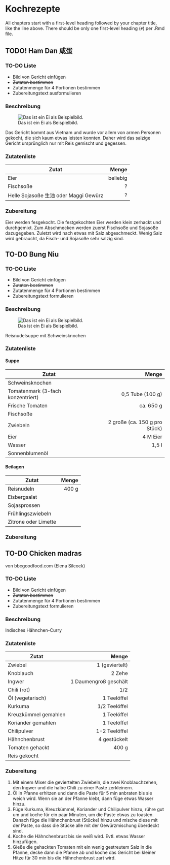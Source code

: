 # Kochrezepte

All chapters start with a first-level heading followed by your chapter title, like the line above. There should be only one first-level heading (`#`) per .Rmd file.




## TODO! Ham Dan 咸蛋

### TO-DO Liste

- Bild von Gericht einfügen
-  ~~Zutaten bestimmen~~
- Zutatenmenge für 4 Portionen bestimmen
- Zubereitungstext ausformulieren 



### Beschreibung {-}

![Das ist ein Ei als Beispielbild.](img/example-egg.jpg)

Das Gericht kommt aus Vietnam und wurde vor allem von armen Personen gekocht, die sich kaum etwas leisten konnten. Daher wird das salzige Gericht ursprünglich nur mit Reis gemischt und gegessen.

### Zutatenliste {-}

Zutat | Menge 
---|---:
Eier | beliebig
Fischsoße | ?
Helle Sojasoße 生油 oder Maggi Gewürz | ?

### Zubereitung {-}

Eier werden fesgekocht. Die festgekochten Eier werden klein zerhackt und durchgemixt. Zum Abschmecken werden zuerst Fischsoße und Sojasoße dazugegeben. Zuletzt wird nach etwas mit Salz abgeschmeckt. Wenig Salz wird gebraucht, da Fisch- und Sojasoße sehr salzig sind. 




## TO-DO Bung Niu

### TO-DO Liste

- Bild von Gericht einfügen
-  ~~Zutaten bestimmen~~
- Zutatenmenge für 4 Portionen bestimmen
- Zubereitungstext formulieren 

### Beschreibung {-}
![Das ist ein Ei als Beispielbild.](img/BungNiu_480.jpg)

Reisnudelsuppe mit Schweinsknochen

### Zutatenliste {-}

#### Suppe {-}
Zutat | Menge 
---|---:
Schweinsknochen | 
Tomatenmark (3-fach konzentriert) | 0,5 Tube (100 g)
Frische Tomaten | ca. 650 g
Fischsoße | 
Zwiebeln | 2 große (ca. 150 g pro Stück)
Eier | 4 M Eier
Wasser | 1,5 l
Sonnenblumenöl | 


#### Beilagen {-}

Zutat | Menge 
---|---:
Reisnudeln | 400 g  
Eisbergsalat |
Sojasprossen |
Frühlingszwiebeln |
Zitrone oder Limette | 

### Zubereitung {-}




## TO-DO Chicken madras

von bbcgoodfood.com (Elena Silcock)

### TO-DO Liste

- Bild von Gericht einfügen
-  ~~Zutaten bestimmen~~
- Zutatenmenge für 4 Portionen bestimmen
- Zubereitungstext formulieren 

### Beschreibung {-}
Indisches Hähnchen-Curry

### Zutatenliste {-}

Zutat | Menge 
---|---:
Zwiebel | 1 (geviertelt)
Knoblauch | 2 Zehe
Ingwer | 1 Daumengroß geschält
Chili (rot) | 1/2
Öl (vegetarisch) | 1 Teelöffel
Kurkuma | 1/2 Teelöffel
Kreuzkümmel gemahlen | 1 Teelöffel
Koriander gemahlen | 1 Teelöffel
Chilipulver | 1-2 Teelöffel
Hähnchenbrust | 4 gestückelt
Tomaten gehackt | 400 g
Reis gekocht |


### Zubereitung {-}

1. Mit einem Mixer die geviertelten Zwiebeln, die zwei Knoblauchzehen, den 
  Ingwer und die halbe Chili zu einer Paste zerkleinern.
2. Öl in Pfanne erhitzen und dann die Paste für 5 min anbraten bis sie weich 
  wird. Wenn sie an der Pfanne klebt, dann füge etwas Wasser hinzu.
3. Füge Kurkuma, Kreuzkümmel, Koriander und Chilipulver hinzu, rühre gut um und
  koche für ein paar Minuten, um die Paste etwas zu toasten. Danach füge die 
  Hähnchenbrust (Stücke) hinzu und mische diese mit der Paste, so dass 
  die Stücke alle mit der Gewürzmischung überdeckt sind.
4. Koche die Hähnchenbrust bis sie weiß wird. Evtl. etwas Wasser hinzufügen.
5. Gieße die gehackten Tomaten mit ein wenig gestreutem Salz in die Pfanne, 
  decke dann die Pfanne ab und koche das Gericht bei kleiner Hitze für 30 min
  bis die Hähnchenbrust zart wird. 
